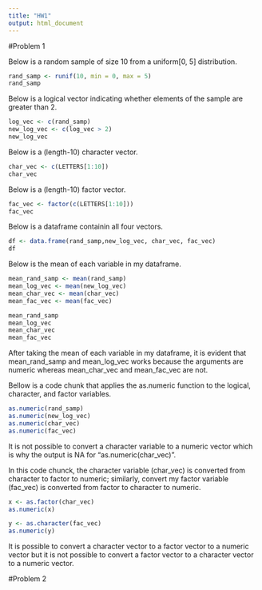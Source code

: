 ```yaml
---
title: "HW1"
output: html_document
---
```


#Problem 1

Below is a random sample of size 10 from a uniform[0, 5] distribution.

```r

rand_samp <- runif(10, min = 0, max = 5)
rand_samp
```

Below is a logical vector indicating whether elements of the sample are greater than 2.

```r

log_vec <- c(rand_samp)
new_log_vec <- c(log_vec > 2)
new_log_vec
```

Below is a (length-10) character vector.
```r

char_vec <- c(LETTERS[1:10])
char_vec
```

Below is a (length-10) factor vector.

```r

fac_vec <- factor(c(LETTERS[1:10]))
fac_vec
```

Below is a dataframe containin all four vectors.

```r

df <- data.frame(rand_samp,new_log_vec, char_vec, fac_vec)
df
```

Below is the mean of each variable in my dataframe.

```r

mean_rand_samp <- mean(rand_samp)
mean_log_vec <- mean(new_log_vec)
mean_char_vec <- mean(char_vec)
mean_fac_vec <- mean(fac_vec)

mean_rand_samp
mean_log_vec
mean_char_vec
mean_fac_vec
```

After taking the mean of each variable in my dataframe, it is evident that mean_rand_samp and mean_log_vec works because the arguments are numeric whereas mean_char_vec and mean_fac_vec are not.

Bellow is a code chunk that applies the as.numeric function to the logical, character, and factor variables.

```r

as.numeric(rand_samp)
as.numeric(new_log_vec)
as.numeric(char_vec)
as.numeric(fac_vec)
```
It is not possible to convert a character variable to a numeric vector which is why the output is NA for "as.numeric(char_vec)".

In this code chunck, the character variable (char_vec) is converted from character to factor to numeric; similarly, convert my factor variable (fac_vec) is converted from factor to character to numeric.

```r

x <- as.factor(char_vec)
as.numeric(x)

y <- as.character(fac_vec)
as.numeric(y)
```

It is possible to convert a character vector to a factor vector to a numeric vector but it is not possible to convert a factor vector to a character vector to a numeric vector.

#Problem 2
